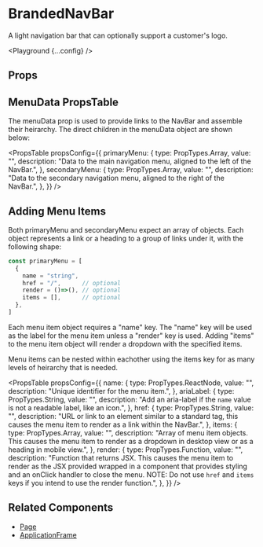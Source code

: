 
# BrandedNavBar

A light navigation bar that can optionally support a customer's logo.

<Playground {...config} />

## Props

<PropsTable propsConfig={config.props} />

## MenuData PropsTable

The menuData prop is used to provide links to the NavBar and assemble their heirarchy. The direct children in the menuData object are shown below:

<PropsTable
  propsConfig={{
    primaryMenu: {
      type: PropTypes.Array,
      value: "",
      description:
        "Data to the main navigation menu, aligned to the left of the NavBar.",
    },
    secondaryMenu: {
      type: PropTypes.Array,
      value: "",
      description:
        "Data to the secondary navigation menu, aligned to the right of the NavBar.",
    },
  }}
/>

## Adding Menu Items

Both primaryMenu and secondaryMenu expect an array of objects. Each object represents a link or a heading to a group of links under it, with the following shape:

```jsx
const primaryMenu = [
  {
    name = "string",
    href = "/",      // optional
    render = ()=>(), // optional
    items = [],      // optional
  },
]
```

Each menu item object requires a "name" key. The "name" key will be used as the label for the menu item unless a "render" key is used. Adding "items" to the menu item object will render a dropdown with the specified items.

Menu items can be nested within eachother using the items key for as many levels of heirarchy that is needed.

<PropsTable
  propsConfig={{
    name: {
      type: PropTypes.ReactNode,
      value: "",
      description: "Unique identifier for the menu item.",
    },
    ariaLabel: {
      type: PropTypes.String,
      value: "",
      description:
        "Add an aria-label if the `name` value is not a readable label, like an icon.",
    },
    href: {
      type: PropTypes.String,
      value: "",
      description:
        "URL or link to an element similar to a standard <a> tag, this causes the menu item to render as a link within the NavBar.",
    },
    items: {
      type: PropTypes.Array,
      value: "",
      description:
        "Array of menu item objects. This causes the menu item to render as a dropdown in desktop view or as a heading in mobile view.",
    },
    render: {
      type: PropTypes.Function,
      value: "",
      description:
        "Function that returns JSX. This causes the menu item to render as the JSX provided wrapped in a component that provides styling and an onClick handler to close the menu. NOTE: Do not use `href` and `items` keys if you intend to use the render function.",
    },
  }}
/>

## Related Components

- [Page](/components/page)
- [ApplicationFrame](/components/application-frame)
